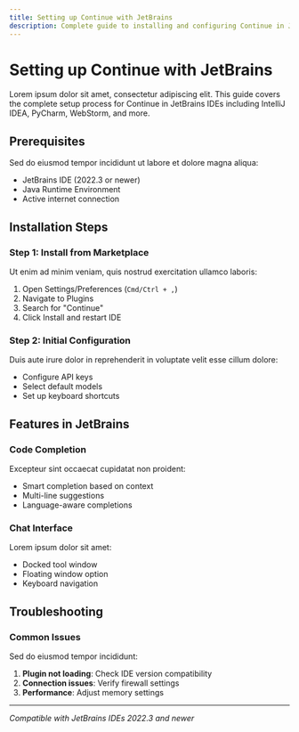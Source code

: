 ```yaml
---
title: Setting up Continue with JetBrains
description: Complete guide to installing and configuring Continue in JetBrains IDEs
---
```


# Setting up Continue with JetBrains

Lorem ipsum dolor sit amet, consectetur adipiscing elit. This guide covers the complete setup process for Continue in JetBrains IDEs including IntelliJ IDEA, PyCharm, WebStorm, and more.

## Prerequisites

Sed do eiusmod tempor incididunt ut labore et dolore magna aliqua:

- JetBrains IDE (2022.3 or newer)
- Java Runtime Environment
- Active internet connection

## Installation Steps

### Step 1: Install from Marketplace

Ut enim ad minim veniam, quis nostrud exercitation ullamco laboris:

1. Open Settings/Preferences (`Cmd/Ctrl + ,`)
2. Navigate to Plugins
3. Search for "Continue"
4. Click Install and restart IDE

### Step 2: Initial Configuration

Duis aute irure dolor in reprehenderit in voluptate velit esse cillum dolore:

- Configure API keys
- Select default models
- Set up keyboard shortcuts

## Features in JetBrains

### Code Completion

Excepteur sint occaecat cupidatat non proident:

- Smart completion based on context
- Multi-line suggestions
- Language-aware completions

### Chat Interface

Lorem ipsum dolor sit amet:

- Docked tool window
- Floating window option
- Keyboard navigation

## Troubleshooting

### Common Issues

Sed do eiusmod tempor incididunt:

1. **Plugin not loading**: Check IDE version compatibility
2. **Connection issues**: Verify firewall settings
3. **Performance**: Adjust memory settings

---

_Compatible with JetBrains IDEs 2022.3 and newer_
